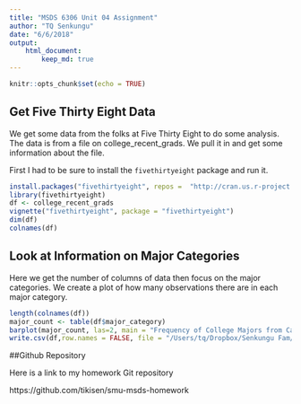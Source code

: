 ```yaml
---
title: "MSDS 6306 Unit 04 Assignment"
author: "TQ Senkungu"
date: "6/6/2018"
output:
    html_document:
        keep_md: true
---
```


```r
knitr::opts_chunk$set(echo = TRUE)
```

## Get Five Thirty Eight Data

We get some data from the folks at Five Thirty Eight to do some analysis. The data is from a file on college_recent_grads. We pull it in and get some information about the file.

First I had to be sure to install the `fivethirtyeight` package and run it.


```r
install.packages("fivethirtyeight", repos =  "http://cran.us.r-project.org")
library(fivethirtyeight)
df <- college_recent_grads
vignette("fivethirtyeight", package = "fivethirtyeight")
dim(df)
colnames(df)
```

## Look at Information on Major Categories

Here we get the number of columns of data then focus on the major categories. We create a plot of how many observations there are in each major category.

```r
length(colnames(df))
major_count <- table(df$major_category)
barplot(major_count, las=2, main = "Frequency of College Majors from Carnevale et al", xlab = "Major", ylab = "Frequency", horiz = TRUE, col = "red")
write.csv(df,row.names = FALSE, file = "/Users/tq/Dropbox/Senkungu Fam/Education/SMU/Courses/MSDS 6306 Doing Data Science/GitHub Repo/smu-msds-homework/6306-homework/unit04/college_recent_grads.csv")
```

##Github Repository

Here is a link to my homework Git repository

https://github.com/tikisen/smu-msds-homework 
